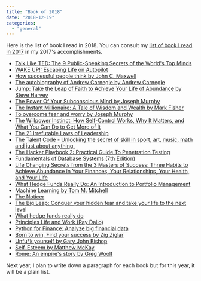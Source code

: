 ```yaml
---
title: "Book of 2018"
date: "2018-12-19"
categories: 
  - "general"
---
```


Here is the list of book I read in 2018. You can consult my [list of book I read in 2017](https://patrickdesjardins.com/blog/recapitulation-of-2017) in my 2017's accomplishments.

- [Talk Like TED: The 9 Public-Speaking Secrets of the World's Top Minds](https://www.amazon.com/Talk-Like-TED-Public-Speaking-Secrets/dp/1250041120)
- [WAKE UP!: Escaping Life on Autopilot](https://www.amazon.com/WAKE-UP-Escaping-Life-Autopilot/dp/0241977428)
- [How successful people think by John C. Maxwell](https://www.amazon.com/How-Successful-People-Think-Thinking/dp/1599951681)
- [The autobiography of Andrew Carnegie by Andrew Carnegie](https://www.amazon.com/Autobiography-Andrew-Carnegie/dp/1599866951/)
- [Jump: Take the Leap of Faith to Achieve Your Life of Abundance by Steve Harvey](https://www.amazon.com/Jump-Take-Faith-Achieve-Abundance-ebook/dp/B01AFX0KCE)
- [The Power Of Your Subconscious Mind by Joseph Murphy](https://www.amazon.com/Power-Your-Subconscious-Mind-Joseph-Murphy/dp/9381529566/)
- [The Instant Millionaire: A Tale of Wisdom and Wealth by Mark Fisher](https://www.amazon.com/Instant-Millionaire-Tale-Wisdom-Wealth/dp/1577319346)
- [To overcome fear and worry by Joseph Murphy](https://www.amazon.com/Maximize-Potential-Through-Subconscious-Overcome/dp/B00793NZBM/)
- [The Willpower Instinct: How Self-Control Works, Why It Matters, and What You Can Do to Get More of It](https://www.amazon.com/Willpower-Instinct-Self-Control-Works-Matters/dp/1583335080/)
- [The 21 Irrefutable Laws of Leadership](https://www.amazon.com/21-Irrefutable-Laws-Leadership-Anniversary/dp/0785288376)
- [The Talent Code - Unlocking the secret of skill in sport, art, music, math and just about anything.](https://www.amazon.com/Talent-Code-Greatness-Born-Grown/dp/055380684X/)
- [The Hacker Playbook 2: Practical Guide To Penetration Testing](https://www.amazon.com/Hacker-Playbook-Practical-Penetration-Testing/dp/1512214566/)
- [Fundamentals of Database Systems (7th Edition)](https://www.amazon.com/Fundamentals-Database-Systems-Ramez-Elmasri/dp/0133970779/)
- [Life Changing Secrets from the 3 Masters of Success: Three Habits to Achieve Abundance in Your Finances, Your Relationships, Your Health, and Your Life](https://www.amazon.com/Life-Changing-Secrets-Masters-Success/dp/B01FE8WE1U)
- [What Hedge Funds Really Do: An Introduction to Portfolio Management](https://www.amazon.com/gp/product/1631570897/)
- [Machine Learning by Tom M. Mitchell](https://www.amazon.com/Learning-McGraw-Hill-International-Editions-Computer/dp/0071154671)
- [The Noticer](https://www.amazon.com/Noticer-Sometimes-person-little-perspective-ebook/dp/B007V8YTIS)
- [The Big Leap: Conquer your hidden fear and take your life to the next level](https://www.amazon.com/Big-Leap-Conquer-Hidden-Level/dp/0061735361/)
- [What hedge funds really do](https://www.amazon.com/What-Hedge-Funds-Really-Introduction/dp/1631570897)
- [Principles Life and Work (Ray Dalio)](https://www.amazon.com/Principles-Life-Work-Ray-Dalio/dp/1501124021)
- [Python for Finance: Analyze big financial data](https://www.amazon.com/Python-Finance-Analyze-Financial-Data/dp/1491945281)
- [Born to win, Find your success by Zig Ziglar](https://www.amazon.com/Born-Win-Find-Your-Success/dp/1613398336/)
- [Unfu*k yourself by Gary John Bishop](https://www.amazon.com/Unfu-Yourself-Your-Head-into/dp/0062803832)
- [Self-Esteem by Matthew McKay](https://www.amazon.com/Self-Esteem-Cognitive-Techniques-Assessing-Maintaining/dp/1572241985)
- [Rome: An empire's story by Greg Woolf](https://www.amazon.com/Rome-Empires-Story-Greg-Woolf/dp/0199325189)

Next year, I plan to write down a paragraph for each book but for this year, it will be a plain list.
